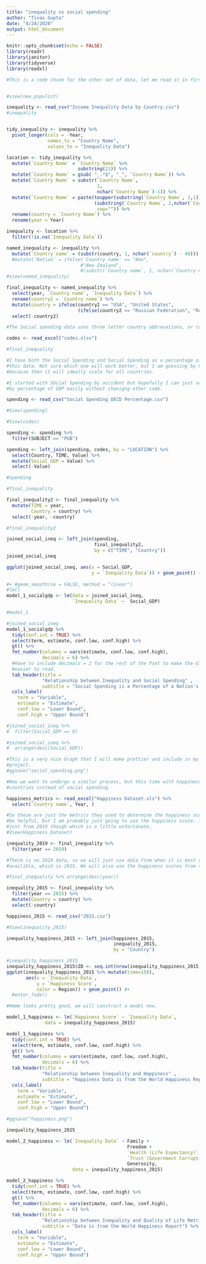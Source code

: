 ```yaml
---
title: "inequality vs social spending"
author: "Tivas Gupta"
date: "4/24/2020"
output: html_document
---
```


```r
knitr::opts_chunk$set(echo = FALSE)
library(readr)
library(janitor)
library(tidyverse)
library(readxl)
```

```r

#This is a code chunk for the other set of data, let me read it in first.


#view(new_populist)

inequality <- read_csv("Income Inequality Data by Country.csv")
#inequality


tidy_inequality <- inequality %>%
  pivot_longer(cols = -Year, 
               names_to = "Country Name", 
               values_to = "Inequality Data") 

location <- tidy_inequality %>%
  mutate(`Country Name` = `Country Name` %>%
                          substring(21)) %>%
  mutate(`Country Name` = gsub( "_.*$", "_", `Country Name`)) %>%
  mutate(`Country Name` = substr(`Country Name`, 
                                 1, 
                                 nchar(`Country Name`)-1)) %>%
  mutate(`Country Name` = paste(toupper(substring(`Country Name`, 1,1)),
                                (substring(`Country Name`, 2,nchar(`Country Name`))),
                                 sep="")) %>%
  rename(country = `Country Name`) %>%
  rename(year = Year)

inequality <- location %>%
  filter(!is.na(`Inequality Data`))

named_inequality <- inequality %>%
  mutate(`Country name` = (substr(country, 1, nchar(`country`) - 40))) #%>%
  #mutate(`Nation` = ifelse(`Country name` == "New", 
                           #"New Zealand", 
                           #(substr(`Country name`, 1, nchar(`Country name`) - 8)))) 
#view(named_inequality)

final_inequality <- named_inequality %>%
  select(year, `Country name`, `Inequality Data`) %>%
  rename(country2 = `Country name`) %>%
  mutate(country = ifelse(country2 == "USA", "United States", 
                          (ifelse(country2 == "Russian Federation", "Russia", country2)))) %>% 
  select(-country2) 

#The Social spending data uses three letter country abbrevations, or codes, so I had to make a dataset with all of those codes and countries. Otherwise it would have been way to difficult to join the social spending data with the inequality data.

codes <- read_excel("codes.xlsx")

#final_inequality

#I have both the Social Spending and Social Spending as a percentage of GDP for
#this data. Not sure which one will work better, but I am guessing by GDP
#because then it will ideally scale for all countries.

#I started with SOcial Spending by accident but hopefully I can just switch to
#by percentage of GDP easily without chanigng other code.

spending <- read_csv("Social Spending OECD Percentage.csv")

#View(spending)

#View(codes)

spending <- spending %>%
  filter(SUBJECT == "PUB")

spending <- left_join(spending, codes, by = "LOCATION") %>% 
  select(Country, TIME, Value) %>%
  mutate(Social_GDP = Value) %>%
  select(-Value)

#spending 

#final_inequality

final_inequality2 <- final_inequality %>%
  mutate(TIME = year,
         Country = country) %>%
  select(-year, -country)

#final_inequality2

joined_social_ineq <- left_join(spending, 
                                final_inequality2,
                                by = c("TIME", "Country"))
joined_social_ineq

ggplot(joined_social_ineq, aes(x = Social_GDP,
                               y = `Inequality Data`)) + geom_point() + geom_smooth(method = lm, se = FALSE) + labs(title = "Inequality vs Populist Levels of Leaders", 
                                                                                                 subtitle =  "Social Spending Data is from the OECD") + ylab("Inequality Score") + xlab("Social Spending as a Percentage of GDP") + theme_classic()
#+ #geom_smooth(se = FALSE, method = "linear")
#lm()
model_1_socialgdp <- lm(data = joined_social_ineq, 
                        `Inequality Data` ~  Social_GDP)

#model_1

#joined_social_ineq
model_1_socialgdp %>%
  tidy(conf.int = TRUE) %>%
  select(term, estimate, conf.low, conf.high) %>%
  gt() %>%
  fmt_number(columns = vars(estimate, conf.low, conf.high), 
             decimals = 6) %>%
  #Have to include decimals = 2 for the rest of the Pset to make the GT tables
  #easier to read.
  tab_header(title = 
             "Relationship between Inequality and Social Spending" ,
             subtitle = "Social Spending is a Percentage of a Nation's GDP") %>%
  cols_label(
    term = "Variable",
    estimate = "Estimate",
    conf.low = "Lower Bound",
    conf.high = "Upper Bound")

#joined_social_ineq %>%
#  filter(Social_GDP == 0)

#joined_social_ineq %>%
#  arrange(desc(Social_GDP))

#This is a very nice Graph that I will make prettier and include in my final
#project.
#ggsave("social_spending.png")
```

```r

#Now we want to undergo a similar process, but this time with happiness by
#countries instead of social spending.

happiness_metrics <- read_excel("Happiness Dataset.xls") %>%
  select(`Country name`, Year, )

#So these are just the metrics they used to determine the happiness score; could
#be helpful, but I am probably just going to use the happiness score. That is
#just from 2019 though which is a little unfortanate.
#View(Happiness_Dataset)

inequality_2019 <- final_inequality %>%
  filter(year == 2019)

#There is no 2019 data, so we will just use data from when it is most recently
#availible, which is 2015. We will also use the happiness scores from that year.

#final_inequality %>% arrange(desc(year))

inequality_2015 <- final_inequality %>%
  filter(year == 2015) %>%
  mutate(Country = country) %>%
  select(-country)

happiness_2015 <- read_csv("2015.csv")

#View(inequality_2015)

inequality_happiness_2015 <- left_join(happiness_2015,
                                       inequality_2015, 
                                       by = "Country")

#inequality_happiness_2015 
inequality_happiness_2015$ID <- seq.int(nrow(inequality_happiness_2015))
ggplot(inequality_happiness_2015 %>% mutate(time=158), 
       aes(x = `Inequality Data`, 
           y = `Happiness Score`, 
           color = Region)) + geom_point() #+
  #enter_fade()

#Hmmm looks pretty good, we will construct a model now.

model_1_happiness <- lm(`Happiness Score` ~ `Inequality Data`, 
              data = inequality_happiness_2015)

model_1_happiness %>%
  tidy(conf.int = TRUE) %>%
  select(term, estimate, conf.low, conf.high) %>%
  gt() %>%
  fmt_number(columns = vars(estimate, conf.low, conf.high), 
             decimals = 6) %>%
  tab_header(title = 
             "Relationship between Inequality and Happiness" ,
             subtitle = "Happiness Data is from the World Happiness Report") %>%
  cols_label(
    term = "Variable",
    estimate = "Estimate",
    conf.low = "Lower Bound",
    conf.high = "Upper Bound")

#ggsave("happiness.png")

inequality_happiness_2015

model_2_happiness <- lm(`Inequality Data` ~ Family + 
                                            Freedom + 
                                            `Health (Life Expectancy)` + 
                                            `Trust (Government Corruption)` +
                                            Generosity, 
                        data = inequality_happiness_2015) 

model_2_happiness %>%
  tidy(conf.int = TRUE) %>%
  select(term, estimate, conf.low, conf.high) %>%
  gt() %>%
  fmt_number(columns = vars(estimate, conf.low, conf.high), 
             decimals = 6) %>%
  tab_header(title = 
             "Relationship between Inequality and Quality of Life Metrics" ,
             subtitle = "Data is from the World Happiness Report") %>%
  cols_label(
    term = "Variable",
    estimate = "Estimate",
    conf.low = "Lower Bound",
    conf.high = "Upper Bound")
```

